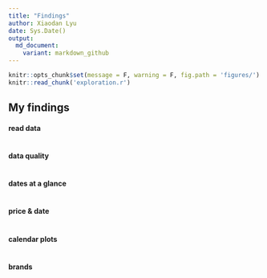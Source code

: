 ```yaml
---
title: "Findings"
author: Xiaodan Lyu
date: Sys.Date()
output:
  md_document:
    variant: markdown_github
---
```


```r
knitr::opts_chunk$set(message = F, warning = F, fig.path = 'figures/')
knitr::read_chunk('exploration.r')
```

## My findings 

#### read data
```r
```

#### data quality
```r
```

#### dates at a glance
```r
```

#### price & date
```r
```

#### calendar plots
```r
```

#### brands
```r
```